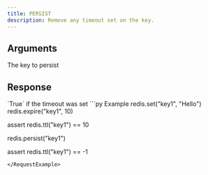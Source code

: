 ```yaml
---
title: PERSIST
description: Remove any timeout set on the key.
---
```



## Arguments

<ParamField body="key" type="str" required>
  The key to persist
</ParamField>

## Response

<ResponseField type="bool">
  `True` if the timeout was set
</ResponseField>

<RequestExample>
```py Example
redis.set("key1", "Hello")
redis.expire("key1", 10)

assert redis.ttl("key1") == 10

redis.persist("key1")

assert redis.ttl("key1") == -1
```
</RequestExample>
